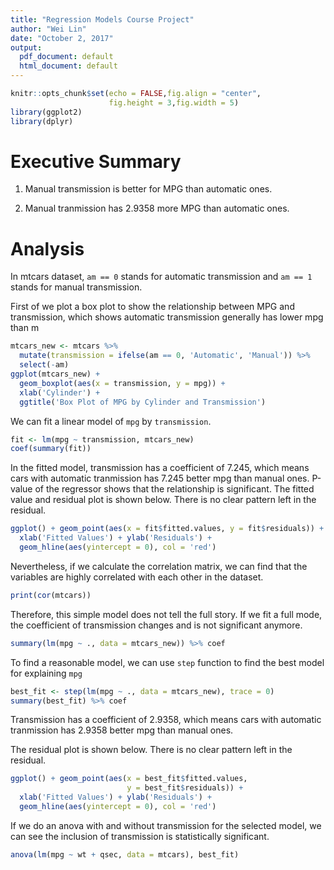 ```yaml
---
title: "Regression Models Course Project"
author: "Wei Lin"
date: "October 2, 2017"
output:
  pdf_document: default
  html_document: default
---
```


```r
knitr::opts_chunk$set(echo = FALSE,fig.align = "center",
                      fig.height = 3,fig.width = 5)
library(ggplot2)
library(dplyr)
```

# Executive Summary

1. Manual transmission is better for MPG than automatic ones.

2. Manual tranmission has 2.9358 more MPG than automatic ones.

# Analysis

In mtcars dataset, `am == 0` stands for automatic transmission and `am == 1` stands for manual transmission.

First of we plot a box plot to show the relationship between MPG and transmission, which shows automatic transmission generally has lower mpg than m
```r
mtcars_new <- mtcars %>% 
  mutate(transmission = ifelse(am == 0, 'Automatic', 'Manual')) %>% 
  select(-am)
ggplot(mtcars_new) + 
  geom_boxplot(aes(x = transmission, y = mpg)) +
  xlab('Cylinder') + 
  ggtitle('Box Plot of MPG by Cylinder and Transmission')
```

We can fit a linear model of `mpg` by `transmission`. 
```r
fit <- lm(mpg ~ transmission, mtcars_new)
coef(summary(fit))
```
In the fitted model, transmission has a coefficient of 7.245, which means cars with automatic tranmission has 7.245 better mpg than manual ones. P-value of the regressor shows that the relationship is significant. The fitted value and residual plot is shown below. There is no clear pattern left in the residual.
```r
ggplot() + geom_point(aes(x = fit$fitted.values, y = fit$residuals)) + 
  xlab('Fitted Values') + ylab('Residuals') + 
  geom_hline(aes(yintercept = 0), col = 'red')
```

Nevertheless, if we calculate the correlation matrix, we can find that the variables are highly correlated with each other in the dataset.
```r
print(cor(mtcars))
```

Therefore, this simple model does not tell the full story. If we fit a full mode, the coefficient of transmission changes and is not significant anymore. 
```r
summary(lm(mpg ~ ., data = mtcars_new)) %>% coef
```

To find a reasonable model, we can use `step` function to find the best model for explaining `mpg`
```r
best_fit <- step(lm(mpg ~ ., data = mtcars_new), trace = 0)
summary(best_fit) %>% coef
```
Transmission has a coefficient of 2.9358, which means cars with automatic tranmission has 2.9358 better mpg than manual ones.

The residual plot is shown below. There is no clear pattern left in the residual.
```r
ggplot() + geom_point(aes(x = best_fit$fitted.values, 
                          y = best_fit$residuals)) + 
  xlab('Fitted Values') + ylab('Residuals') + 
  geom_hline(aes(yintercept = 0), col = 'red')
```

If we do an anova with and without transmission for the selected model,
we can see the inclusion of transmission is statistically significant.
```r
anova(lm(mpg ~ wt + qsec, data = mtcars), best_fit)
```

